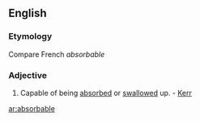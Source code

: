 ==English==
===Etymology===
Compare French ''absorbable''
===Adjective===
#Capable of being [[absorbed]] or [[swallow]]ed up. - [[Kerr]]

[[ar:absorbable]]